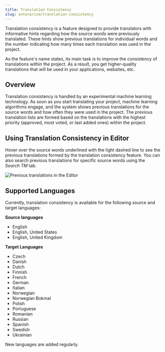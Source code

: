 ```yaml
---
title: Translation Consistency
slug: enterprise/translation-consistency
---
```



Translation consistency is a feature designed to provide translators with informative hints regarding how the source words were previously translated.
These hints show previous translations for individual words and the number indicating how many times each translation was used in the project.

As the feature's name states, its main task is to improve the consistency of translations within the project. As a result, you get higher-quality translations that will be used in your applications, websites, etc.

## Overview

Translation consistency is handled by an experimental machine learning technology. As soon as you start translating your project, machine learning algorithms engage, and the system shows previous translations for the source words and how often they were used in the project. The previous translation lists are formed based on the translations with the highest priority (approved, most voted, or last added ones) within the project.

## Using Translation Consistency in Editor

Hover over the source words underlined with the light dashed line to see the previous translations formed by the translation consistency feature. You can also search previous translations for specific source words using the *Search TM* tab.

<Image src={translationConsistency} alt="Previous translations in the Editor" />

## Supported Languages

Currently, translation consistency is available for the following source and target languages:

**Source languages**

* English
* English, United States
* English, United Kingdom

**Target Languages**

* Czech
* Danish
* Dutch
* Finnish
* French
* German
* Italian
* Norwegian
* Norwegian Bokmal
* Polish
* Portuguese
* Romanian
* Russian
* Spanish
* Swedish
* Ukrainian

New languages are added regularly.
